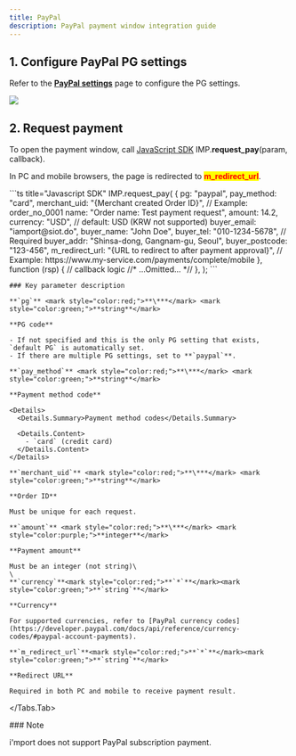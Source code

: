 ```yaml
---
title: PayPal
description: PayPal payment window integration guide
---
```



## 1. Configure PayPal PG settings

Refer to the [**PayPal settings**](../../../ready/2-pg/payment-gateway-settings/undefined-5) page to
configure the PG settings.

![](</gitbook-assets/en/screenshot 2022-06-03 1.01.05.png>)

## 2. Request payment

To open the payment window, call [JavaScript SDK](../../../sdk/javascript-sdk/readme)
IMP.**request\_pay**(param, callback).

In PC and mobile browsers, the page is redirected to <mark style="color:red;">**m\_redirect\_url**</mark>.

<Tabs>
  <Tabs.Tab title="Authenticated payment request">
    ```ts title="Javascript SDK"
    IMP.request_pay(
      {
        pg: "paypal",
        pay_method: "card",
        merchant_uid: "{Merchant created Order ID}", // Example: order_no_0001
        name: "Order name: Test payment request",
        amount: 14.2,
        currency: "USD", // default: USD (KRW not supported)
        buyer_email: "iamport@siot.do",
        buyer_name: "John Doe",
        buyer_tel: "010-1234-5678", // Required
        buyer_addr: "Shinsa-dong, Gangnam-gu, Seoul",
        buyer_postcode: "123-456",
        m_redirect_url: "{URL to redirect to after payment approval}", // Example: https://www.my-service.com/payments/complete/mobile
      },
      function (rsp) {
        // callback logic
        //* ...Omitted... *//
      },
    );
    ```

    ### Key parameter description

    **`pg`** <mark style="color:red;">**\***</mark> <mark style="color:green;">**string**</mark>

    **PG code**

    - If not specified and this is the only PG setting that exists, `default PG` is automatically set.
    - If there are multiple PG settings, set to **`paypal`**.

    **`pay_method`** <mark style="color:red;">**\***</mark> <mark style="color:green;">**string**</mark>

    **Payment method code**

    <Details>
      <Details.Summary>Payment method codes</Details.Summary>

      <Details.Content>
        - `card` (credit card)
      </Details.Content>
    </Details>

    **`merchant_uid`** <mark style="color:red;">**\***</mark> <mark style="color:green;">**string**</mark>

    **Order ID**

    Must be unique for each request.

    **`amount`** <mark style="color:red;">**\***</mark> <mark style="color:purple;">**integer**</mark>

    **Payment amount**

    Must be an integer (not string)\
    \
    **`currency`**<mark style="color:red;">**`*`**</mark><mark style="color:green;">**`string`**</mark>

    **Currency**

    For supported currencies, refer to [PayPal currency codes](https://developer.paypal.com/docs/api/reference/currency-codes/#paypal-account-payments).

    **`m_redirect_url`**<mark style="color:red;">**`*`**</mark><mark style="color:green;">**`string`**</mark>

    **Redirect URL**

    Required in both PC and mobile to receive payment result.
  </Tabs.Tab>
</Tabs>

<Hint style="warning">
  ### Note

  i'mport does not support PayPal subscription payment.
</Hint>
